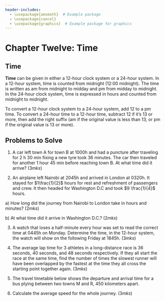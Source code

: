 ```yaml
---
header-includes:
  - \usepackage{amsmath}  # Example package
  - \usepackage{cancel}
  - \usepackage{graphicx}  # Example package for graphics
---
```


# Chapter Twelve: Time {.unnumbered}

## Time {.unnumbered}

**Time** can be given in either a 12-hour clock system or a 24-hour
system. In a 12-hour system, time is counted from midnight (12:00
midnight). The time is written as am from midnight to midday and pm from
midday to midnight. In the 24-hour clock system, time is expressed in
hours and counted from midnight to midnight.

To convert a 12-hour clock system to a 24-hour system, add 12 to a pm
time. To convert a 24-hour time to a 12-hour time, subtract 12 if it's
13 or more, then add the right suffix (am if the original value is less
than 13, or pm if the original value is 13 or more).

::: {.callout-note collapse="false"}
## Problems to Solve

1. A car left town A for town B at 1000h and had a puncture after traveling for 2 h 30 min fixing a new tyre took 36 minutes. The car then traveled for another 1 hour 45 min before reaching town B. At what time did it arrive?        \hspace{9.7 cm}    $(3mks)$

2. An airplane left Nairobi at 2045h and arrived in London at 0320h.  It stayed for $1\frac{1}{2}$ hours for rest and refreshment of passengers and crew.   It then headed for Washington D.C and took $9  \frac{1}{4}$ hours.

a\) How long did the journey from Nairobi to London take in hours and minutes?    \hspace{0.5 cm}     $(2mks)$

b\) At what time did it arrive in Washington D.C.? \hspace{5.6 cm}    $(2mks)$

3. A watch that loses a half-minute every hour was set to read the correct time at 0445h on Monday. Determine the time, in the 12-hour system, the watch will show on the following Friday at 1845h. \hspace{13 cm}                      $(3mks)$

4. The average lap time for 3 athletes in a long-distance race is 36 seconds, 40 seconds, and 48 seconds respectively.  If they all start the race at the same time, find the number of times the slowest runner will have been overlapped by the fastest at the time they all cross the starting point together again. \hspace{10.7 cm}                     $(3mks)$

5. The travel timetable below shows the departure and arrival time for a bus plying between two towns M and R, 450 kilometers apart. 


\begin{center}
    \begin{tabular}{l|c|r} 
      \textbf{TOWN} & \textbf{ARRIVAL} & \textbf{DEPARTURE}\\
      \hline
      M & &0830h \\
      N &       1000h   &       1020h \\
P       &   1310h       &   1340h \\
Q       &   1510h       &   1520h \\
R       &   1600h&         \\

\end{tabular}
\end{center}

6. Calculate the average speed for the whole journey.  \hspace{7 cm}       $(3mks)$
:::
